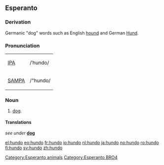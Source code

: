 ==Esperanto==
===Derivation===
Germanic "dog" words such as English [[hound]] and German [[Hund]].

===Pronunciation===
{| border=1 cellpadding=5
| [[w:IPA|IPA]] || /ˈhundo/
|-
| [[w:SAMPA|SAMPA]] || /"hundo/
|}

=== Noun ===
{{eo-noun}}
# [[dog]].

====Translations====
''see under'' '''[[dog]]'''

[[Category:Esperanto animals]]
[[Category:Esperanto BRO4]]

[[el:hundo]]
[[eo:hundo]]
[[fr:hundo]]
[[io:hundo]]
[[nl:hundo]]
[[ja:hundo]]
[[no:hundo]]
[[ro:hundo]]
[[fi:hundo]]
[[sv:hundo]]
[[zh:hundo]]